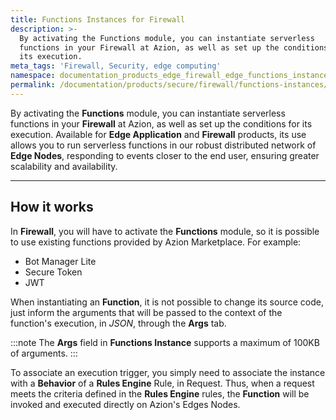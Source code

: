 ```yaml
---
title: Functions Instances for Firewall
description: >-
  By activating the Functions module, you can instantiate serverless
  functions in your Firewall at Azion, as well as set up the conditions for
  its execution.
meta_tags: 'Firewall, Security, edge computing'
namespace: documentation_products_edge_firewall_edge_functions_instances
permalink: /documentation/products/secure/firewall/functions-instances/
---
```



By activating the **Functions** module, you can instantiate serverless functions in your **Firewall** at Azion, as well as set up the conditions for its execution. Available for **Edge Application** and **Firewall** products, its use allows you to run serverless functions in our robust distributed network of **Edge Nodes**, responding to events closer to the end user, ensuring greater scalability and availability.

---

## How it works

In **Firewall**, you will have to activate the **Functions** module, so it is possible to use existing functions provided by Azion Marketplace. For example:

- Bot Manager Lite
- Secure Token
- JWT

When instantiating an **Function**, it is not possible to change its source code, just inform the arguments that will be passed to the context of the function's execution, in *JSON*, through the **Args** tab.

:::note
The **Args** field in **Functions Instance** supports a maximum of 100KB of arguments.
:::

<LinkButton link="/en/documentation/products/guides/secure/instantiate-edge-functions/" label="go to instantiate functions guide" severity="secondary" /> 

To associate an execution trigger, you simply need to associate the instance with a **Behavior** of a **Rules Engine** Rule, in Request. Thus, when a request meets the criteria defined in the **Rules Engine** rules, the **Function** will be invoked and executed directly on Azion's Edges Nodes.

<LinkButton link="/en/documentation/products/guides/secure/work-with-rules-engine/" label="go to work with rules engine guide" severity="secondary" /> 



